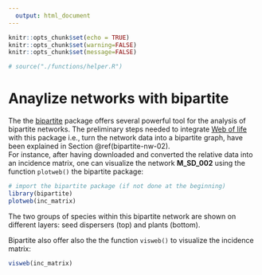 ```yaml
---
  output: html_document
---
```

  
```r
knitr::opts_chunk$set(echo = TRUE)
knitr::opts_chunk$set(warning=FALSE)
knitr::opts_chunk$set(message=FALSE)

# source("./functions/helper.R")
```
# Anaylize networks with bipartite

The the 
<a href="https://cran.r-project.org/web/packages/bipartite/bipartite.pdf" target="_blank">bipartite</a> package offers several powerful tool for the analysis of 
bipartite networks. 
The preliminary steps needed to integrate <a href="https://www.web-of-life.es" target="_blank">Web of life</a> with this package i.e., turn the network data into a bipartite graph, have been explained in Section \@ref(bipartite-nw-02).  <br>
For instance, after having downloaded and converted the relative data into an incidence matrix, one can visualize the network **M_SD_002** using the function `plotweb()` the bipartite package:  
```r
# import the bipartite package (if not done at the beginning) 
library(bipartite)
plotweb(inc_matrix)
```

The two groups of species within this bipartite network are shown on different layers: seed dispersers (top) and plants (bottom). 

Bipartite also offer also the the function `visweb()`  to visualize the incidence matrix:  
```r
visweb(inc_matrix)
```
